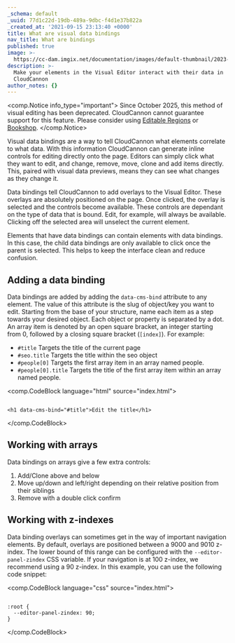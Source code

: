 ```yaml
---
_schema: default
_uuid: 77d1c22d-19db-489a-9dbc-f4d1e37b822a
_created_at: '2021-09-15 23:13:40 +0000'
title: What are visual data bindings
nav_title: What are bindings
published: true
image: >-
  https://cc-dam.imgix.net/documentation/images/default-thumbnail/2023-Q4/CloudCannon-Documentation-Thumbnail.png
description: >-
  Make your elements in the Visual Editor interact with their data in
  CloudCannon
author_notes: {}
---
```

<comp.Notice info_type="important">
  Since October 2025, this method of visual editing has been deprecated. CloudCannon cannot guarantee support for this feature. Please consider using [Editable Regions](/documentation/articles/what-are-editable-regions/) or [Bookshop](/documentation/articles/what-is-bookshop/).
</comp.Notice>

Visual data bindings are a way to tell CloudCannon what elements correlate to what data. With this information CloudCannon can generate inline controls for editing directly onto the page. Editors can simply click what they want to edit, and change, remove, move, clone and add items directly. This, paired with visual data previews, means they can see what changes as they change it.

Data bindings tell CloudCannon to add overlays to the Visual Editor. These overlays are absolutely positioned on the page. Once clicked, the overlay is selected and the controls become available. These controls are dependant on the type of data that is bound. Edit, for example, will always be available. Clicking off the selected area will unselect the current element.

Elements that have data bindings can contain elements with data bindings. In this case, the child data bindings are only available to click once the parent is selected. This helps to keep the interface clean and reduce confusion.

## Adding a data binding

Data bindings are added by adding the `data-cms-bind` attribute to any element. The value of this attribute is the slug of object/key you want to edit. Starting from the base of your structure, name each item as a step towards your desired object. Each object or property is separated by a dot. An array item is denoted by an open square bracket, an integer starting from 0, followed by a closing square bracket (`[index]`). For example:

* `#title` Targets the title of the current page
* `#seo.title` Targets the title within the seo object
* `#people[0]` Targets the first array item in an array named people.
* `#people[0].title` Targets the title of the first array item within an array named people.

<comp.CodeBlock language="html" source="index.html">
```

<h1 data-cms-bind="#title">Edit the title</h1>

```
</comp.CodeBlock>

## Working with arrays

Data bindings on arrays give a few extra controls:

1. Add/Clone above and below
2. Move up/down and left/right depending on their relative position from their siblings
3. Remove with a double click confirm

## Working with z-indexes

Data binding overlays can sometimes get in the way of important navigation elements. By default, overlays are positioned between a 9000 and 9010 z-index. The lower bound of this range can be configured with the `--editor-panel-zindex` CSS variable. If your navigation is at 100 z-index, we recommend using a 90 z-index. In this example, you can use the following code snippet:

<comp.CodeBlock language="css" source="index.html">
```

:root {
  --editor-panel-zindex: 90;
}

```
</comp.CodeBlock>